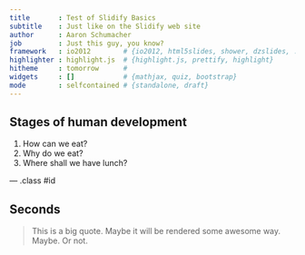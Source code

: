 ```yaml
---
title       : Test of Slidify Basics
subtitle    : Just like on the Slidify web site
author      : Aaron Schumacher
job         : Just this guy, you know?
framework   : io2012        # {io2012, html5slides, shower, dzslides, ...}
highlighter : highlight.js  # {highlight.js, prettify, highlight}
hitheme     : tomorrow      # 
widgets     : []            # {mathjax, quiz, bootstrap}
mode        : selfcontained # {standalone, draft}
---
```


## Stages of human development

1. How can we eat?
2. Why do we eat?
3. Where shall we have lunch?

--- .class #id 

## Seconds

> This is a big quote. Maybe it will be rendered some awesome way. Maybe. Or not.
